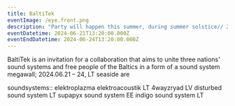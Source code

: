```yaml
---
title: BaltiTek
eventImage: /eye.front.png
description: "Party will happen this summer, during summer solstice// 23/23/23/23/23/23"
eventDatetime: 2024-06-21T13:20:00.000Z
eventEndDatetime: 2024-06-24T13:20:00.000Z
---
```


BaltiTek is an invitation for a collaboration that aims to unite three nations' sound systems and free people of the Baltics in a form of a sound system megawall; 2024.06.21 – 24, LT seaside are

soundsystems::
elektroplazma elektroacoustik LT
4wayzryad LV
disturbed sound system LT
supapyx sound system EE
indigo sound system LT
